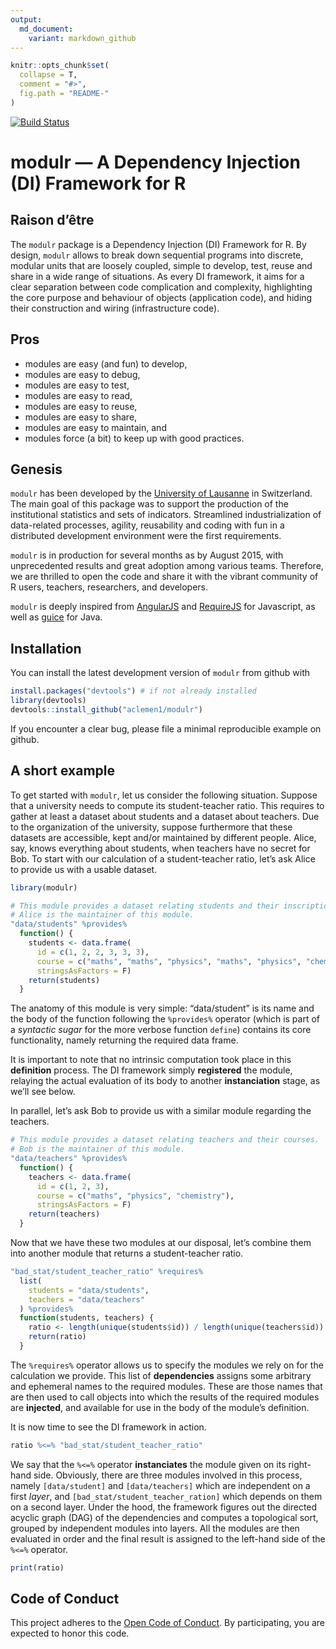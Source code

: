 ```yaml
---
output:
  md_document:
    variant: markdown_github
---
```


<!-- README.md is generated from README.Rmd. Please edit that file -->

```r
knitr::opts_chunk$set(
  collapse = T,
  comment = "#>",
  fig.path = "README-"
)
```

[![Build Status](https://travis-ci.org/aclemen1/modulr.svg)](https://travis-ci.org/aclemen1/modulr)

# modulr — A Dependency Injection (DI) Framework for R

## Raison d'être

The `modulr` package is a Dependency Injection (DI) Framework for R. By design, `modulr` allows to break down sequential programs into discrete, modular units that are loosely coupled, simple to develop, test, reuse and share in a wide range of situations. As every DI framework, it aims for a clear separation between code complication and complexity, highlighting the core purpose and behaviour of objects (application code), and hiding their construction and wiring (infrastructure code). 

## Pros

  * modules are easy (and fun) to develop,
  * modules are easy to debug,
  * modules are easy to test,
  * modules are easy to read,
  * modules are easy to reuse,
  * modules are easy to share,
  * modules are easy to maintain, and
  * modules force (a bit) to keep up with good practices.

## Genesis

`modulr` has been developed by the [University of Lausanne](http://www.unil.ch) in Switzerland. The main goal of this package was to support the production of the institutional statistics and sets of indicators. Streamlined industrialization of data-related processes, agility, reusability and coding with fun in a distributed development environment were the first requirements. 

`modulr` is in production for several months as by August 2015, with unprecedented results and great adoption among various teams. Therefore, we are thrilled to open the code and share it with the vibrant community of R users, teachers, researchers, and developers.

`modulr` is deeply inspired from [AngularJS](https://angularjs.org/) and [RequireJS](http://requirejs.org) for Javascript, as well as [guice](https://github.com/google/guice) for Java.

## Installation

You can install the latest development version of `modulr` from github with
``` r
install.packages("devtools") # if not already installed
library(devtools)
devtools::install_github("aclemen1/modulr")
```

If you encounter a clear bug, please file a minimal reproducible example on github.

## A short example

To get started with `modulr`, let us consider the following situation. Suppose that a university needs to compute its student-teacher ratio. This requires to gather at least a dataset about students and a dataset about teachers. Due to the organization of the university, suppose furthermore that these datasets are accessible, kept and/or maintained by different people. Alice, say, knows everything about students, when teachers have no secret for Bob. To start with our calculation of a student-teacher ratio, let's ask Alice to provide us with a usable dataset.

```r
library(modulr)

# This module provides a dataset relating students and their inscriptions to courses.
# Alice is the maintainer of this module.
"data/students" %provides%
  function() {
    students <- data.frame(
      id = c(1, 2, 2, 3, 3, 3),
      course = c("maths", "maths", "physics", "maths", "physics", "chemistry"),
      stringsAsFactors = F)
    return(students)
  }
```

The anatomy of this module is very simple: "data/student" is its name and the body of the function following the `%provides%` operator (which is part of a _syntactic sugar_ for the more verbose function `define`) contains its core functionality, namely returning the required data frame.

It is important to note that no intrinsic computation took place in this **definition** process. The DI framework simply **registered** the module, relaying the actual evaluation of its body to another **instanciation** stage, as we'll see below.

In parallel, let's ask Bob to provide us with a similar module regarding the teachers.

```r
# This module provides a dataset relating teachers and their courses.
# Bob is the maintainer of this module.
"data/teachers" %provides%
  function() {
    teachers <- data.frame(
      id = c(1, 2, 3),
      course = c("maths", "physics", "chemistry"),
      stringsAsFactors = F)
    return(teachers)
  }
```

Now that we have these two modules at our disposal, let's combine them into another module that returns a student-teacher ratio.

```r
"bad_stat/student_teacher_ratio" %requires%
  list(
    students = "data/students",
    teachers = "data/teachers"
  ) %provides%
  function(students, teachers) {
    ratio <- length(unique(students$id)) / length(unique(teachers$id))
    return(ratio)
  }
```

The `%requires%` operator allows us to specify the modules we rely on for the calculation we provide. This list of **dependencies** assigns some arbitrary and ephemeral names to the required modules. These are those names that are then used to call objects into which the results of the required modules are **injected**, and available for use in the body of the module's definition.

It is now time to see the DI framework in action.

```r
ratio %<=% "bad_stat/student_teacher_ratio"
```

We say that the `%<=%` operator **instanciates** the module given on its right-hand side. Obviously, there are three modules involved in this process, namely `[data/student]` and `[data/teachers]` which are independent on a first _layer_, and `[bad_stat/student_teacher_ration]` which depends on them on a second layer. Under the hood, the framework figures out the directed acyclic graph (DAG) of the dependencies and computes a topological sort, grouped by independent modules into layers. All the modules are then evaluated in order and the final result is assigned to the left-hand side of the `%<=%` operator.

```r
print(ratio)
```

## Code of Conduct

This project adheres to the [Open Code of Conduct](http://todogroup.org/opencodeofconduct/#modulr/alain.clement-pavon@unil.ch). By participating, you are expected to honor this code.
